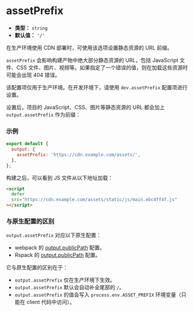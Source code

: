 # assetPrefix

- **类型：** `string`
- **默认值：** `'/'`

在生产环境使用 CDN 部署时，可使用该选项设置静态资源的 URL 前缀。

`assetPrefix` 会影响构建产物中绝大部分静态资源的 URL，包括 JavaScript 文件、CSS 文件、图片、视频等。如果指定了一个错误的值，则在加载这些资源时可能会出现 404 错误。

该配置项仅用于生产环境。在开发环境下，请使用 `dev.assetPrefix` 配置项进行设置。

设置后，项目的 JavaScript、CSS、图片等静态资源的 URL 都会加上 `output.assetPrefix` 作为前缀：

### 示例

```js
export default {
  output: {
    assetPrefix: 'https://cdn.example.com/assets/',
  },
};
```

构建之后，可以看到 JS 文件从以下地址加载：

```html
<script
  defer
  src="https://cdn.example.com/assets/static/js/main.ebc4ff4f.js"
></script>
```

### 与原生配置的区别

`output.assetPrefix` 对应以下原生配置：

- webpack 的 [output.publicPath](https://webpack.js.org/guides/public-path/) 配置。
- Rspack 的 [output.publicPath](https://rspack.dev/zh/config/output#outputpublicpath) 配置。

它与原生配置的区别在于：

- `output.assetPrefix` 仅在生产环境下生效。
- `output.assetPrefix` 默认会自动补全尾部的 `/`。
- `output.assetPrefix` 的值会写入 `process.env.ASSET_PREFIX` 环境变量（只能在 client 代码中访问）。
